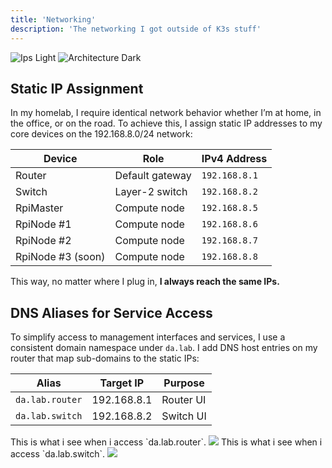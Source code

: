 ```yaml
---
title: 'Networking'
description: 'The networking I got outside of K3s stuff'
---
```


<Frame>
<img
  className="block dark:hidden"
  src="/images/networking-ips-light.png"
  alt="Ips Light"
/>
<img
  className="hidden dark:block"
  src="/images/networking-ips-dark.png"
  alt="Architecture Dark"
/>
</Frame>

## Static IP Assignment
In my homelab, I require identical network behavior whether I’m at home, in the office, or on the road. To achieve this, I assign static IP addresses to my core devices on the 192.168.8.0/24 network:

| Device | Role | IPv4 Address |
| --- | --- | --- |
| Router | Default gateway | `192.168.8.1` |
| Switch | Layer-2 switch | `192.168.8.2` |
| RpiMaster | Compute node | `192.168.8.5` |
| RpiNode #1 | Compute node | `192.168.8.6` |
| RpiNode #2 | Compute node | `192.168.8.7` |
| RpiNode #3 (soon) | Compute node | `192.168.8.8` |


<Tip> This way, no matter where I plug in, **I always reach the same IPs.** </Tip>

## DNS Aliases for Service Access

To simplify access to management interfaces and services, I use a consistent domain namespace under `da.lab`. I add DNS host entries on my router that map sub-domains to the static IPs:

| Alias                     | Target IP       | Purpose                     |
| ------------------------- | --------------- | --------------------------- |
| `da.lab.router`    | 192.168.8.1     | Router UI                   |
| `da.lab.switch`    | 192.168.8.2     | Switch UI                   |


<Tabs>
  <Tab title="Router">
    This is what i see when i access `da.lab.router`.
    <img src="/images/networking-router-interface.png" />
  </Tab>
  <Tab title="Switch">
     This is what i see when i access `da.lab.switch`.
     <img src="/images/networking-switch-interface.png" />
  </Tab>

</Tabs>